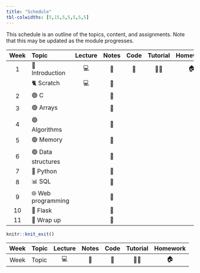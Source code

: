 ```yaml
---
title: "Schedule"
tbl-colwidths: [5,15,5,5,5,5,5]
---
```


This schedule is an outline of the topics, content, and assignments. Note that this may be updated as the module progresses.

::: column-body
| Week | Topic              | Lecture | Notes | Code | Tutorial | Homework |
|:----:|:-------------------|:-------:|:-----:|:----:|:--------:|:--------:|
|  1   | 👋 Introduction    |   💻    |  📕   |  🤖  |    👨‍🏫    |    🏠    |
|      | 🐈 Scratch         |   💻    |  📕   |      |          |          |
|  2   | 🟢 C               |         |  📕   |      |          |          |
|  3   | 🟢 Arrays          |         |  📕   |      |          |          |
|  4   | 🟢 Algorithms      |         |  📕   |      |          |          |
|  5   | 🟢 Memory          |         |  📕   |      |          |          |
|  6   | 🟢 Data structures |         |  📕   |      |          |          |
|  7   | 🐍 Python          |         |  📕   |      |          |          |
|  8   | 📊 SQL             |         |  📕   |      |          |          |
|  9   | 🌐 Web programming |         |  📕   |      |          |          |
|  10  | 🐍 Flask           |         |  📕   |      |          |          |
|  11  | 👋 Wrap up         |         |  📕   |      |          |          |
:::

```r
knitr::knit_exit()
```

| Week | Topic | Lecture | Notes | Code | Tutorial | Homework |
|:----:|-------|:-------:|:-----:|:----:|:--------:|:--------:|
| Week | Topic |   💻    |  📕   |  🤖  |    👨‍🏫    |    🏠    |